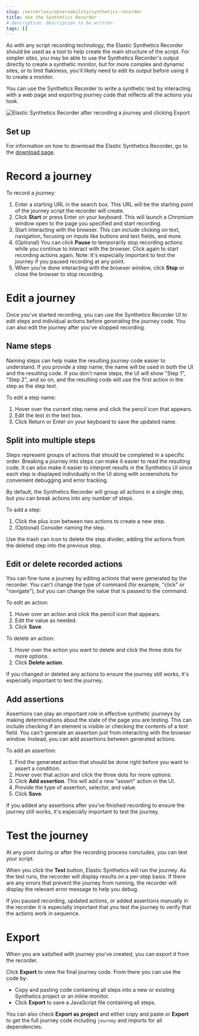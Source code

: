 ```yaml
---
slug: /serverless/observability/synthetics-recorder
title: Use the Synthetics Recorder
# description: Description to be written
tags: []
---
```


<p><DocBadge template="technical preview" /></p>

<div id="synthetics-recorder"></div>

<DocCallOut title="Important" color="warning">
As with any script recording technology, the Elastic Synthetics Recorder should be used as a tool to help create the main structure of the script. For simpler sites, you may be able to use the Synthetics Recorder's output directly to create a synthetic monitor, but for more complex and dynamic sites, or to limit flakiness, you'll likely need to edit its output before using it to create a monitor.
</DocCallOut>

You can use the Synthetics Recorder to <DocLink slug="/serverless/observability/synthetics-create-test">write a synthetic test</DocLink> by interacting with a web page and exporting journey code that reflects all the actions you took.

![Elastic Synthetics Recorder after recording a journey and clicking Export](../images/synthetics-create-test-script-recorder.png)

<div id="synthetics-recorder-set-up"></div>

## Set up

For information on how to download the Elastic Synthetics Recorder, go to the [download page](https://github.com/elastic/synthetics-recorder/blob/main/docs/DOWNLOAD.md).

<div id="synthetics-recorder-record-a-journey"></div>

# Record a journey

To record a journey:

1. Enter a starting URL in the search box. This URL will be the starting point of the journey script the recorder will create.
1. Click **Start** or press Enter on your keyboard. This will launch a Chromium window open to the page you specified and start recording.
1. Start interacting with the browser. This can include clicking on text, navigation, focusing on inputs like buttons and text fields, and more.
  1. (Optional) You can click **Pause** to temporarily stop recording actions while you continue to interact with the browser. Click again to start recording actions again. Note: It's especially important to <DocLink slug="/serverless/observability/synthetics-recorder" section="test-the-journey">test the journey</DocLink> if you paused recording at any point.
1. When you're done interacting with the browser window, click **Stop** or close the browser to stop recording.

<div id="synthetics-recorder-edit-a-journey"></div>

# Edit a journey

Once you've started recording, you can use the Synthetics Recorder UI to edit steps and individual actions before generating the journey code.
You can also edit the journey after you've stopped recording.

<div id="synthetics-recorder-name-steps"></div>

## Name steps

Naming steps can help make the resulting journey code easier to understand.
If you provide a step name, the name will be used in both the UI and the resulting code.
If you don't name steps, the UI will show "Step 1", "Step 2", and so on, and the resulting code will use the first action in the step as the step text.

To edit a step name:

1. Hover over the current step name and click the pencil icon that appears.
1. Edit the text in the text box.
1. Click Return or Enter on your keyboard to save the updated name.

<div id="synthetics-recorder-split-into-multiple-steps"></div>

## Split into multiple steps

Steps represent groups of actions that should be completed in a specific order.
Breaking a journey into steps can make it easier to read the resulting code.
It can also make it easier to interpret results in the Synthetics UI since each step is
displayed individually in the UI along with screenshots for convenient debugging and error tracking.

By default, the Synthetics Recorder will group all actions in a single step,
but you can break actions into any number of steps.

To add a step:

1. Click the plus icon between two actions to create a new step.
1. (Optional) Consider naming the step.

Use the trash can icon to delete the step divider, adding the actions from the deleted step into the previous step.

<div id="synthetics-recorder-edit-or-delete-recorded-actions"></div>

## Edit or delete recorded actions

You can fine-tune a journey by editing actions that were generated by the recorder.
You can't change the type of command (for example, "click" or "navigate"), but you can change the value that is passed to the command.

To edit an action:

1. Hover over an action and click the pencil icon that appears.
1. Edit the value as needed.
1. Click **Save**.

To delete an action:

1. Hover over the action you want to delete and click the three dots for more options.
1. Click **Delete action**.

<DocCallOut title="Important" color="warning">
If you changed or deleted any actions to ensure the journey still works, it's especially important to <DocLink slug="/serverless/observability/synthetics-recorder" section="test-the-journey">test the journey</DocLink>.
</DocCallOut>

<div id="synthetics-recorder-add-assertions"></div>

## Add assertions

Assertions can play an important role in effective synthetic journeys by making determinations about the state of the page you are testing.
This can include checking if an element is visible or checking the contents of a text field.
You can't generate an assertion just from interacting with the browser window.
Instead, you can add assertions between generated actions.

To add an assertion:

1. Find the generated action that should be done right before you want to assert a condition.
1. Hover over that action and click the three dots for more options.
1. Click **Add assertion**. This will add a new "assert" action in the UI.
1. Provide the type of assertion, selector, and value.
1. Click **Save**.

<DocCallOut title="Important" color="warning">
If you added any assertions after you've finished recording to ensure the journey still works, it's especially important to <DocLink slug="/serverless/observability/synthetics-recorder" section="test-the-journey">test the journey</DocLink>.
</DocCallOut>

<div id="synthetics-recorder-test-the-journey"></div>

# Test the journey

At any point during or after the recording process concludes, you can test your script.

When you click the **Test** button, Elastic Synthetics will run the journey.
As the test runs, the recorder will display results on a per-step basis.
If there are any errors that prevent the journey from running, the recorder will display the relevant error message to help you debug.

<DocCallOut title="Important" color="warning">
If you paused recording, updated actions, or added assertions manually in the recorder it is especially important that you test the journey to  verify that the actions work in sequence.
</DocCallOut>

<div id="synthetics-recorder-export"></div>

# Export

When you are satisfied with journey you've created, you can export it from the recorder.

Click **Export** to view the final journey code.
From there you can use the code by:

* Copy and pasting code containing all steps into a new or existing <DocLink slug="/serverless/observability/synthetics-get-started-project">Synthetics project</DocLink> or an <DocLink slug="/serverless/observability/synthetics-get-started-ui">inline monitor</DocLink>.
* Click **Export** to save a JavaScript file containing all steps.

You can also check **Export as project** and either copy and paste or **Export**
to get the full journey code including `journey` and imports for all dependencies.

